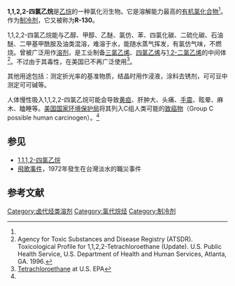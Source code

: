 {{chembox
| Verifiedfields = changed
| verifiedrevid = 456494149
| Reference = <ref name="Merck">''Merck Index'', 11th Edition, '''9125'''.</ref>
| ImageFile1 = 1,1,2,2-Tetrachloroethane.svg
| ImageSize1 = 150px
| ImageFileL1 = 1,1,2,2-Tetrachloroethane3D.png
| ImageSizeL1 = 120px
| ImageFileR1 = 1,1,2,2-tetrachloroethane3D2.png
| ImageSizeR1 = 120px
| IUPACName = 1,1,2,2-Tetrachloroethane
| OtherNames = s-Tetrachloroethane<br>Acetylene tetrachloride<br>R-130<br>TeCA
| Section1 = {{Chembox Identifiers
|   ChemSpiderID_Ref = {{chemspidercite|correct|chemspider}}
| ChEBI_Ref = {{ebicite|correct|EBI}}
| ChEBI = 36026
| ChemSpiderID = 6342
| InChI = 1/C2H2Cl4/c3-1(4)2(5)6/h1-2H
| InChIKey = QPFMBZIOSGYJDE-UHFFFAOYAH
| ChEMBL_Ref = {{ebicite|correct|EBI}}
| ChEMBL = 47258
| StdInChI_Ref = {{stdinchicite|correct|chemspider}}
| StdInChI = 1S/C2H2Cl4/c3-1(4)2(5)6/h1-2H
| StdInChIKey_Ref = {{stdinchicite|correct|chemspider}}
| StdInChIKey = QPFMBZIOSGYJDE-UHFFFAOYSA-N
| CASNo_Ref = {{cascite|correct|CAS}}
| CASNo = 79-34-5 
|   PubChem = 6591
| KEGG_Ref = {{keggcite|changed|kegg}}
| KEGG = C19534
|   SMILES = ClC(Cl)C(Cl)Cl
}}
| Section2 = {{Chembox Properties
|   C=2|H=2|Cl=4
|   MolarMass = 167.848
|   Appearance = 透明液体
|   Density = 1.59 g/cm<sup>3</sup>
|   MeltingPtC = -44
|   BoilingPtC = 146.5
|   Solubility = 1 g/350 mL
  }}
| Section3 = {{Chembox Hazards
|   MainHazards = 
|   FlashPt = 
|   Autoignition = 
  }}
}}
'''1,1,2,2-四氯乙烷'''是[[乙烷|乙烷]]的一种氯化洐生物。它是溶解能力最高的[[有机氯化合物|有机氯化合物]]<ref name="Merck"/>。作为[[制冷剂|制冷剂]]，它又被称为'''R-130'''。

1,1,2,2-四氯乙烷能与乙醇、甲醇、乙醚、氯仿、苯、四氯化碳、二硫化碳、石油醚、二甲基甲酰胺及油类混溶，难溶于水，能随水蒸气挥发，有氯仿气味，不燃烧。曾被广泛用作[[溶剂|溶剂]]，是工业制备[[三氯乙烯|三氯乙烯]]、[[四氯乙烯|四氯乙烯]]与[[1,2-二氯乙烯|1,2-二氯乙烯]]的中间体<ref>Agency for Toxic Substances and Disease Registry (ATSDR). Toxicological Profile for 1,1,2,2-Tetrachloroethane (Update). U.S. Public Health Service, U.S. Department of Health and Human Services, Atlanta, GA. 1996.</ref>。不过由于其毒性，在美国已不再广泛使用<ref name="EPA">[http://www.epa.gov/ttn/atw/hlthef/tetrachl.html Tetrachloroethane] {{Wayback|url=http://www.epa.gov/ttn/atw/hlthef/tetrachl.html |date=20061008192121 }} at U.S. EPA</ref>。

其他用途包括：测定折光率的基准物质，结晶时用作浸液，涂料去锈剂，可可豆中测定可可碱等。

人体慢性吸入1,1,2,2-四氯乙烷可能会导致[[黄疸|黄疸]]、肝肿大、头痛、[[手震|手震]]、眩晕、麻木、瞌睡等。[[美国国家环境保护局|美国国家环境保护局]]将其列入C组人类可能的[[致癌物|致癌物]]（Group C possible human carcinogen）。<ref name="EPA"/>

== 参见 ==
* [[1,1,1,2-四氯乙烷|1,1,1,2-四氯乙烷]]
* [[飛歌事件|飛歌事件]]，1972年發生在台灣淡水的職災事件

== 参考文献 ==
{{Reflist}}
{{鹵代乙烷}}
{{Authority control}}
[[Category:卤代烃类溶剂|Category:卤代烃类溶剂]]
[[Category:氯代烷烃|Category:氯代烷烃]]
[[Category:制冷剂|Category:制冷剂]]